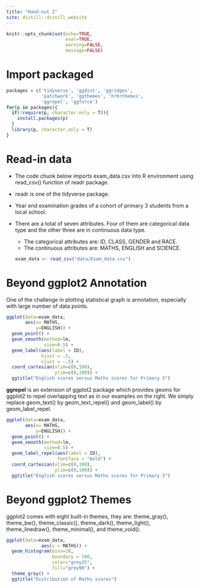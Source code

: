 ```yaml
---
title: "Hand-out 2"
site: distill::distill_website
---
```

```r
knitr::opts_chunk$set(echo=TRUE,
                      eval=TRUE,
                      warning=FALSE,
                      message=FALSE)
```

# Import packaged
```r
packages = c('tidyverse', 'ggdist', 'ggridges',
             'patchwork', 'ggthemes', 'hrbrthemes',
             'ggrepel', 'ggforce')
for(p in packages){
  if(!require(p, character.only = T)){
    install.packages(p)
  }
  library(p, character.only = T)
}
```

# Read-in data

- The code chunk below imports exam_data.csv into R environment using read_csv() function of readr package.

- readr is one of the tidyverse package.

- Year end examination grades of a cohort of primary 3 students from a local school.

- There are a total of seven attributes. Four of them are categorical data type and the other three are in continuous data type.
  - The categorical attributes are: ID, CLASS, GENDER and RACE.
  - The continuous attributes are: MATHS, ENGLISH and SCIENCE.
```r
exam_data <- read_csv("data/Exam_data.csv")
```

# Beyond ggplot2 Annotation
One of the challenge in plotting statistical graph is annotation, especially with large number of data points.
```r
ggplot(data=exam_data, 
       aes(x= MATHS, 
           y=ENGLISH)) +
  geom_point() +
  geom_smooth(method=lm, 
              size=0.5) +  
  geom_label(aes(label = ID), 
             hjust = .5, 
             vjust = -.5) +
  coord_cartesian(xlim=c(0,100),
                  ylim=c(0,100)) +
  ggtitle("English scores versus Maths scores for Primary 3")
```

**ggrepel** is an extension of ggplot2 package which provides geoms for ggplot2 to repel overlapping text as in our examples on the right. We simply replace geom_text() by geom_text_repel() and geom_label() by geom_label_repel.
```r
ggplot(data=exam_data, 
       aes(x= MATHS, 
           y=ENGLISH)) +
  geom_point() +
  geom_smooth(method=lm, 
              size=0.5) +  
  geom_label_repel(aes(label = ID), 
                   fontface = "bold") +
  coord_cartesian(xlim=c(0,100),
                  ylim=c(0,100)) +
  ggtitle("English scores versus Maths scores for Primary 3")

```
# Beyond ggplot2 Themes
ggplot2 comes with eight built-in themes, they are: theme_gray(), theme_bw(), theme_classic(), theme_dark(), theme_light(), theme_linedraw(), theme_minimal(), and theme_void().

```r
ggplot(data=exam_data, 
             aes(x = MATHS)) +
  geom_histogram(bins=20, 
                 boundary = 100,
                 color="grey25", 
                 fill="grey90") +
  theme_gray() +
  ggtitle("Distribution of Maths scores")
```

